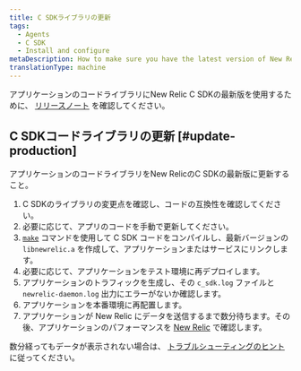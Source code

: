 ```yaml
---
title: C SDKライブラリの更新
tags:
  - Agents
  - C SDK
  - Install and configure
metaDescription: How to make sure you have the latest version of New Relic's C SDK for your application's code library.
translationType: machine
---
```


アプリケーションのコードライブラリにNew Relic C SDKの最新版を使用するために、 [リリースノート](/docs/release-notes/agent-release-notes/c-release-notes) を確認してください。

## C SDKコードライブラリの更新 [#update-production]

アプリケーションのコードライブラリをNew RelicのC SDKの最新版に更新すること。

1. C SDKのライブラリの変更点を確認し、コードの互換性を確認してください。
2. 必要に応じて、アプリのコードを手動で更新してください。
3. [`make`](https://github.com/newrelic/c-sdk#building) コマンドを使用して C SDK コードをコンパイルし、最新バージョンの `libnewrelic.a` を作成して、アプリケーションまたはサービスにリンクします。
4. 必要に応じて、アプリケーションをテスト環境に再デプロイします。
5. アプリケーションのトラフィックを生成し、その `c_sdk.log` ファイルと `newrelic-daemon.log` 出力にエラーがないか確認します。
6. アプリケーションを本番環境に再配置します。
7. アプリケーションが New Relic にデータを送信するまで数分待ちます。その後、アプリケーションのパフォーマンスを [New Relic](/docs/apm/applications-menu/monitoring/apm-overview-page) で確認します。

数分経ってもデータが表示されない場合は、 [トラブルシューティングのヒント](/docs/apm/agents/c-sdk/troubleshooting/no-data-appears-c-sdk) に従ってください。
